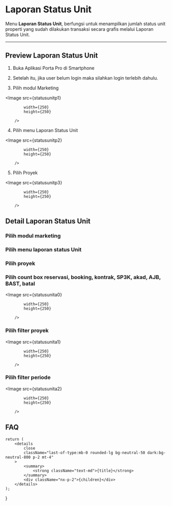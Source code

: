 



# Laporan Status Unit

Menu **Laporan Status Unit**, berfungsi untuk menampilkan jumlah status unit properti yang sudah dilakukan transaksi secara grafis melalui Laporan Status Unit.

---

<Steps>

## **Preview Laporan Status Unit**

1. Buka Aplikasi Porta Pro di Smartphone

2. Setelah itu, jika user belum login maka silahkan login terlebih dahulu.

3. Pilih modul Marketing

<Image
            src={statusunitp1}
            
            width={250}
            height={250}
                
        />

4. Pilih menu Laporan Status Unit

<Image
            src={statusunitp2}
            
            width={250}
            height={250}
                
        />

5. Pilih Proyek

<Image
            src={statusunitp3}
            
            width={250}
            height={250}
                
        />

</Steps>

<Steps>

## Detail Laporan Status Unit

### Pilih modul marketing

### Pilih menu laporan status Unit

### Pilih proyek

### Pilih count box reservasi, booking, kontrak, SP3K, akad, AJB, BAST, batal

<Image
            src={statusunita0}
            
            width={250}
            height={250}
                
        />

### Pilih filter proyek 

<Image
            src={statusunita1}
            
            width={250}
            height={250}
                
        />

### Pilih filter periode

<Image
            src={statusunita2}
            
            width={250}
            height={250}
                
        />

</Steps>

## FAQ

    return (
        <details
            close
            className="last-of-type:mb-0 rounded-lg bg-neutral-50 dark:bg-neutral-800 p-2 mt-4"
        >
            <summary>
                <strong className="text-md">{title}</strong>
            </summary>
            <div className="nx-p-2">{children}</div>
        </details>
    );
}

<FAQBox title="">
  
</FAQBox>
